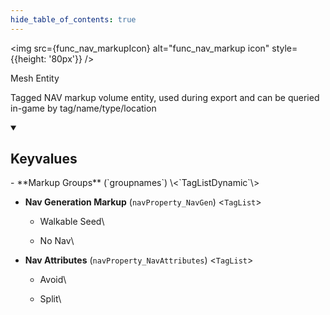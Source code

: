 ```yaml
---
hide_table_of_contents: true
---
```


<!---
!!!!!!
THIS PAGE IS AUTOGENERATED FROM GAME FGD DEFINITIONS!
DO NOT EDIT MANUALLY!
!!!!!!

In order to make edits, you can make an annotation file in /fgd_dump_overrides
-->



<img src={func_nav_markupIcon} alt="func_nav_markup icon" style={{height: '80px'}} />

Mesh Entity

Tagged NAV markup volume entity, used during export and can be queried in-game by tag/name/type/location

<details open>
<summary><h2>Keyvalues</h2></summary>
- **Markup Groups** (`groupnames`) \<`TagListDynamic`\>

- **Nav Generation Markup** (`navProperty_NavGen`) \<`TagList`\>
  - Walkable Seed\
    
  - No Nav\
    


- **Nav Attributes** (`navProperty_NavAttributes`) \<`TagList`\>
  - Avoid\
    
  - Split\
    



 </details>

